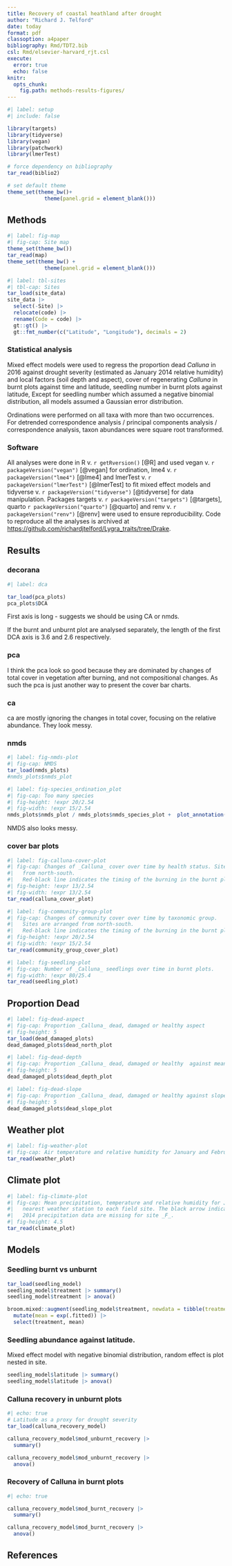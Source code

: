```yaml
---
title: Recovery of coastal heathland after drought
author: "Richard J. Telford"
date: today
format: pdf
classoption: a4paper
bibliography: Rmd/TDT2.bib
csl: Rmd/elsevier-harvard_rjt.csl
execute: 
  error: true
  echo: false
knitr:
  opts_chunk:
    fig.path: methods-results-figures/
---
```


```r
#| label: setup
#| include: false

library(targets)
library(tidyverse)
library(vegan)
library(patchwork)
library(lmerTest)

# force dependency on bibliography
tar_read(biblio2)

# set default theme
theme_set(theme_bw()+ 
            theme(panel.grid = element_blank()))
```

## Methods

```r
#| label: fig-map
#| fig-cap: Site map
theme_set(theme_bw())
tar_read(map)
theme_set(theme_bw() + 
            theme(panel.grid = element_blank()))
```



```r
#| label: tbl-sites
#| tbl-cap: Sites
tar_load(site_data)
site_data |>
  select(-Site) |>
  relocate(code) |>
  rename(Code = code) |>
  gt::gt() |>
  gt::fmt_number(c("Latitude", "Longitude"), decimals = 2)
```

### Statistical analysis

Mixed effect models were used to regress the proportion dead _Calluna_ in 2016 against drought severity (estimated as January 2014 relative humidity) and local factors (soil depth and aspect),
cover of regenerating _Calluna_ in burnt plots against time and latitude,
seedling number in burnt plots against latitude,
Except for seedling number which assumed a negative binomial distribution, all models assumed a Gaussian error distribution.

Ordinations were performed on all taxa with more than two occurrences. 
For detrended correspondence analysis / principal components analysis / correspondence analysis, taxon abundances were square root transformed.

### Software

All analyses were done in R v. `r getRversion()` [@R] and used
vegan v. `r packageVersion("vegan")` [@vegan] for ordination,
lme4 v. `r packageVersion("lme4")` [@lme4] and lmerTest v. `r packageVersion("lmerTest")` [@lmerTest] to fit mixed effect models
and tidyverse v. `r packageVersion("tidyverse")` [@tidyverse] for data manipulation.
Packages targets v. `r packageVersion("targets")` [@targets], 
quarto `r packageVersion("quarto")` [@quarto] and
renv v. `r packageVersion("renv")` [@renv] were used to ensure reproducibility.
Code to reproduce all the analyses is archived at [https://github.com/richardjtelford/Lygra_traits/tree/Drake](https://github.com/richardjtelford/Lygra_traits/tree/Drake).

## Results

### decorana

```r
#| label: dca

tar_load(pca_plots)
pca_plots$DCA
```

First axis is long - suggests we should be using CA or nmds.

If the burnt and unburnt plot are analysed separately, the length of the first DCA axis is 3.6 and 2.6 respectively.  


### pca

<!-- ```{r} -->
<!-- #| label: fig-pca-plot -->
<!-- #| fig-cap: PCA of square root transformed cover -->
<!-- pca_plots$pca_plot -->
<!-- ``` -->

<!-- ```{r} -->
<!-- #| label: fig-pca-plot-b -->
<!-- #| fig-cap: PCA of square root transformed cover v2 -->
<!-- pca_plots$pca_plot_b -->
<!-- ``` -->
<!-- ```{r} -->
<!-- #| label: fig-pca-plot-c -->
<!-- #| fig-cap: PCA of square root transformed cover v3 -->
<!-- pca_plots$pca_plot_c -->
<!-- ``` -->


<!-- ```{r} -->
<!-- #| label: fig-pca-sceeplot -->
<!-- #| fig-cap: Screeplot. Broken stick not meaningful with these data - probably because -->
<!-- #|   of the clustered data. -->
<!-- screeplot(pca_plots$PCA) -->
<!-- ``` -->

<!-- ```{r} -->
<!-- #| label: fig-species_PCA_plot -->
<!-- #| fig-cap: Badly behaved species -->
<!-- pca_plots$PCA_species_plot -->
<!-- ``` -->

I think the pca look so good because they are dominated by changes of total cover in vegetation after burning, and not compositional changes.
As such the pca is just another way to present the cover bar charts.

### ca

<!-- ```{r} -->
<!-- #| label: fig-ca-plot -->
<!-- #| fig-cap: CA of square root transformed cover -->
<!-- tar_load(ca_plots) -->
<!-- ca_plots$ca_plot -->
<!-- ``` -->

<!-- ```{r} -->
<!-- #| label: fig-ca-plot-b -->
<!-- #| fig-cap: CA of square root transformed cover v2 -->
<!-- ca_plots$ca_plot_b -->
<!-- ``` -->
<!-- ```{r} -->
<!-- #| label: fig-ca-plot-c -->
<!-- #| fig-cap: CA of square root transformed cover v3 -->
<!-- ca_plots$ca_plot_c -->
<!-- ``` -->





<!-- ```{r} -->
<!-- #| label: fig-species_CA_plot -->
<!-- #| fig-cap: Badly behaved species -->
<!-- ca_plots$ca_species_plot -->
<!-- ``` -->

ca are mostly ignoring the changes in total cover, focusing on the relative abundance. 
They look messy.

### nmds

```r
#| label: fig-nmds-plot
#| fig-cap: NMDS
tar_load(nmds_plots)
#nmds_plots$nmds_plot
```

```r
#| label: fig-species_ordination_plot
#| fig-cap: Too many species
#| fig-height: !expr 20/2.54
#| fig-width: !expr 15/2.54
nmds_plots$nmds_plot / nmds_plots$nmds_species_plot +  plot_annotation(tag_levels = 'A')
```

NMDS also looks messy.

### cover bar plots

```r
#| label: fig-calluna-cover-plot
#| fig-cap: Changes of _Calluna_ cover over time by health status. Sites are arranged
#|   from north-south.
#|   Red-black line indicates the timing of the burning in the burnt plots.
#| fig-height: !expr 13/2.54
#| fig-width: !expr 13/2.54
tar_read(calluna_cover_plot)
```

```r
#| label: fig-community-group-plot
#| fig-cap: Changes of community cover over time by taxonomic group. 
#|   Sites are arranged from north-south.
#|   Red-black line indicates the timing of the burning in the burnt plots.
#| fig-height: !expr 20/2.54
#| fig-width: !expr 15/2.54
tar_read(community_group_cover_plot)
```

```r
#| label: fig-seedling-plot
#| fig-cap: Number of _Calluna_ seedlings over time in burnt plots.
#| fig-width: !expr 80/25.4
tar_read(seedling_plot)
```

## Proportion Dead


```r
#| label: fig-dead-aspect
#| fig-cap: Proportion _Calluna_ dead, damaged or healthy aspect
#| fig-height: 5
tar_load(dead_damaged_plots)
dead_damaged_plots$dead_north_plot
```


```r
#| label: fig-dead-depth
#| fig-cap: Proportion _Calluna_ dead, damaged or healthy  against mean peat depth
#| fig-height: 5
dead_damaged_plots$dead_depth_plot
```


```r
#| label: fig-dead-slope
#| fig-cap: Proportion _Calluna_ dead, damaged or healthy against slope
#| fig-height: 5
dead_damaged_plots$dead_slope_plot
```



## Weather plot

```r
#| label: fig-weather-plot
#| fig-cap: Air temperature and relative humidity for January and February 2014
tar_read(weather_plot)
```

## Climate plot

```r
#| label: fig-climate-plot
#| fig-cap: Mean precipitation, temperature and relative humidity for January at the
#|   nearest weather station to each field site. The black arrow indicates the 2014 condtions.
#|   2014 precipitation data are missing for site _F_.
#| fig-height: 4.5
tar_read(climate_plot)
```

## Models

### Seedling burnt vs unburnt

```r
tar_load(seedling_model)
seedling_model$treatment |> summary()
seedling_model$treatment |> anova()

broom.mixed::augment(seedling_model$treatment, newdata = tibble(treatment = c("Burnt", "Unburnt")), re.form = NA) |> 
  mutate(mean = exp(.fitted)) |> 
  select(treatment, mean)
```

### Seedling abundance against latitude. 

Mixed effect model with negative binomial distribution, random effect is plot nested in site.

```r
seedling_model$latitude |> summary()
seedling_model$latitude |> anova()

```

### Calluna recovery in unburnt plots

```r
#| echo: true
# Latitude as a proxy for drought severity
tar_load(calluna_recovery_model)

calluna_recovery_model$mod_unburnt_recovery |> 
  summary()

calluna_recovery_model$mod_unburnt_recovery |> 
  anova()

```

### Recovery of Calluna in burnt plots

```r
#| echo: true

calluna_recovery_model$mod_burnt_recovery |> 
  summary()

calluna_recovery_model$mod_burnt_recovery |> 
  anova()
```


## References
